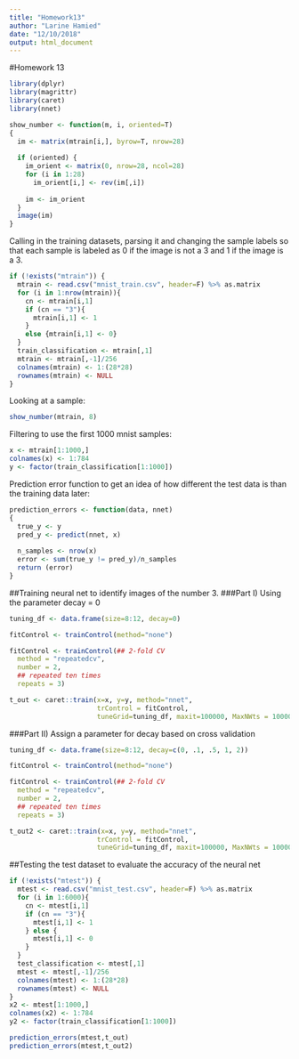 ```yaml
---
title: "Homework13"
author: "Larine Hamied"
date: "12/10/2018"
output: html_document
---
```

#Homework 13 
```r
library(dplyr)
library(magrittr)
library(caret)
library(nnet)
```

```r
show_number <- function(m, i, oriented=T)
{
  im <- matrix(mtrain[i,], byrow=T, nrow=28)
  
  if (oriented) {
    im_orient <- matrix(0, nrow=28, ncol=28)
    for (i in 1:28)
      im_orient[i,] <- rev(im[,i])
    
    im <- im_orient
  }
  image(im)
}
```

Calling in the training datasets, parsing it and changing the sample labels so that each sample is labeled as 0 if the image is not a 3 and 1 if the image is a 3.
```r
if (!exists("mtrain")) {
  mtrain <- read.csv("mnist_train.csv", header=F) %>% as.matrix
  for (i in 1:nrow(mtrain)){
    cn <- mtrain[i,1]
    if (cn == "3"){
      mtrain[i,1] <- 1
    } 
    else {mtrain[i,1] <- 0}
  }
  train_classification <- mtrain[,1]
  mtrain <- mtrain[,-1]/256
  colnames(mtrain) <- 1:(28*28)
  rownames(mtrain) <- NULL
}
```

Looking at a sample: 
```r
show_number(mtrain, 8)
```

Filtering to use the first 1000 mnist samples: 
```r
x <- mtrain[1:1000,]
colnames(x) <- 1:784
y <- factor(train_classification[1:1000])
```

Prediction error function to get an idea of how different the test data is than the training data later: 
```r
prediction_errors <- function(data, nnet)
{
  true_y <- y
  pred_y <- predict(nnet, x)
  
  n_samples <- nrow(x)
  error <- sum(true_y != pred_y)/n_samples
  return (error)
}
```

##Training neural net to identify images of the number 3.
###Part I) Using the parameter decay = 0 
```r
tuning_df <- data.frame(size=8:12, decay=0)

fitControl <- trainControl(method="none")

fitControl <- trainControl(## 2-fold CV
  method = "repeatedcv",
  number = 2,
  ## repeated ten times
  repeats = 3)

t_out <- caret::train(x=x, y=y, method="nnet",
                      trControl = fitControl,
                      tuneGrid=tuning_df, maxit=100000, MaxNWts = 10000)
```


###Part II) Assign a parameter for decay based on cross validation 
```r
tuning_df <- data.frame(size=8:12, decay=c(0, .1, .5, 1, 2))

fitControl <- trainControl(method="none")

fitControl <- trainControl(## 2-fold CV
  method = "repeatedcv",
  number = 2,
  ## repeated ten times
  repeats = 3)

t_out2 <- caret::train(x=x, y=y, method="nnet",
                      trControl = fitControl,
                      tuneGrid=tuning_df, maxit=100000, MaxNWts = 10000)
```

##Testing the test dataset to evaluate the accuracy of the neural net 
```r
if (!exists("mtest")) {
  mtest <- read.csv("mnist_test.csv", header=F) %>% as.matrix
  for (i in 1:6000){
    cn <- mtest[i,1]
    if (cn == "3"){
      mtest[i,1] <- 1
    } else {
      mtest[i,1] <- 0
    }
  }
  test_classification <- mtest[,1]
  mtest <- mtest[,-1]/256 
  colnames(mtest) <- 1:(28*28)
  rownames(mtest) <- NULL
}
x2 <- mtest[1:1000,]
colnames(x2) <- 1:784
y2 <- factor(train_classification[1:1000])
```

```r
prediction_errors(mtest,t_out)
prediction_errors(mtest,t_out2)
```

